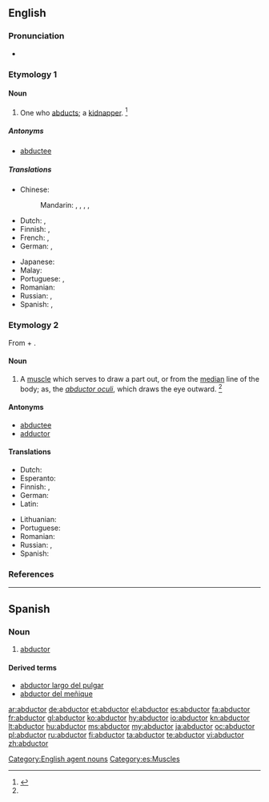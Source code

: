 ==English==

===Pronunciation===
* {{a|US}} {{IPA|/æbˈdʌk.tɚ/|/æbˈdʌk.tə/|/æbˈdʌk.tɔɹ/}}

===Etymology 1===
{{suffix|abduct|or}}

====Noun====
{{en-noun}}

# One who [[abduct|abducts]]; a [[kidnapper]]. {{defdate|mid 19th century}}<ref name="SOED">{{reference-book | last =| first = | authorlink =  | coauthors =  | editor =Brown, Lesley  | others =  | title = The Shorter Oxford English Dictionary | origdate =  | origyear = 1933| origmonth =  | url =  | format =  | accessdate =  | accessyear =  | accessmonth =  | edition = 5th | date =  | year =2003| month =  | publisher =Oxford University Press  | location =Oxford, UK | language =  | id =  | doi = | isbn =978-0-19-860575-7 | lccn = | ol = | pages =3| chapter =  | chapterurl =  | quote =}}</ref>

=====Antonyms=====
* [[abductee]]

=====Translations=====
{{trans-top|kidnapper}}
* Chinese:
*: Mandarin: {{t|cmn|誘拐者|sc=Hani}}, {{t|cmn|诱拐者|tr=yòuguǎizhě|sc=Hani}}, {{t|cmn|綁架者|sc=Hani}}, {{t|cmn|绑架者|tr=bǎngjiàzhě|sc=Hani}}, {{t|cmn|劫持者|tr=jiéchízhě|sc=Hani}}
* Dutch: {{t-|nl|ontvoerder|m}}, {{t+|nl|kidnapper|m}}
* Finnish: {{t-|fi|ihmisryöstäjä}}, {{t+|fi|kidnappaaja}}
* French: {{t+|fr|abducteur|m}}, {{t-|fr|abducteuse|f}}
* German: {{t-|de|Entführer|m}}, {{t-|de|Entführerin|f}}
{{trans-mid}}
* Japanese: {{t-|ja|誘拐犯|tr=ゆうかいはん, yūkaihan|sc=Jpan}}
* Malay: {{t-|ms|penculik}}
* Portuguese: {{t-|pt|raptor|m}}, {{t-|pt|sequestrador|m}}
* Romanian: {{t-|ro|răpitor|m}}
* Russian: {{t+|ru|похититель|m|tr=poxitítelʹ}}, {{t+|ru|похитительница|f|tr=poxitítelʹnica|sc=Cyrl}}
* Spanish: {{t-|es|raptor|m}}, {{t+|es|secuestrador|m}}
{{trans-bottom}}

===Etymology 2===
From {{etyl|NL.|en}} {{term|abductus|lang=la}} + {{term|-or|lang=la}}.

====Noun====
{{en-noun|pl=abductors|pl2=abductores}}

# {{context|anatomy|lang=en}} A [[muscle]] which serves to draw a part out, or from the [[median]] line of the body; as, the ''[[abductor oculi]]'', which draws the eye outward. {{defdate|early 17th century}}<ref name="SOED" />

====Antonyms====
* [[abductee]]
* [[adductor]]

====Translations====
{{trans-top|muscle}}
* Dutch: {{t-|nl|abductor|m}}
* Esperanto: {{t-|eo|abduktoro}}
* Finnish: {{t-|fi|loitontajalihas}}, {{t+|fi|abduktori}}
* German: {{t+|de|Abduktor|m}}
* Latin: {{t-|la|musculus abductor|m}}
{{trans-mid}}
* Lithuanian: {{t-|lt|atitraukiamasis raumuo|m}}
* Portuguese: {{t-|pt|abdutor|m}}
* Romanian: {{t-|ro|mușchi abductor}}
* Russian: {{t+|ru|абдуктор|m|tr=abdúktor}}, {{t-|ru|отводящая мышца|f|tr=otvodjáščaja mýšca}}
* Spanish: {{t+|es|abductor|m}}
{{trans-bottom}}

===References===
<references/>

[[Category:English agent nouns]]

----

==Spanish==

===Noun===
{{es-noun|m|pl=abductores}}

# {{context|anatomy|lang=es}} [[#English|abductor]]

====Derived terms====
* [[abductor largo del pulgar]]
* [[abductor del meñique]]

[[Category:es:Muscles]]

[[ar:abductor]]
[[de:abductor]]
[[et:abductor]]
[[el:abductor]]
[[es:abductor]]
[[fa:abductor]]
[[fr:abductor]]
[[gl:abductor]]
[[ko:abductor]]
[[hy:abductor]]
[[io:abductor]]
[[kn:abductor]]
[[lt:abductor]]
[[hu:abductor]]
[[ms:abductor]]
[[my:abductor]]
[[ja:abductor]]
[[oc:abductor]]
[[pl:abductor]]
[[ru:abductor]]
[[fi:abductor]]
[[ta:abductor]]
[[te:abductor]]
[[vi:abductor]]
[[zh:abductor]]